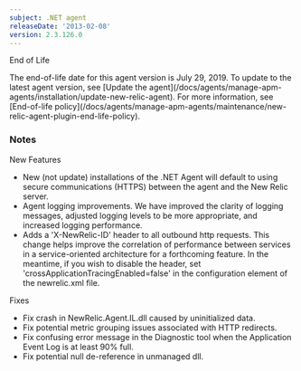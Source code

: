 ```yaml
---
subject: .NET agent
releaseDate: '2013-02-08'
version: 2.3.126.0
---
```


End of Life

<Callout variant="important">
  The end-of-life date for this agent version is July 29, 2019. To update to the latest agent version, see [Update the agent](/docs/agents/manage-apm-agents/installation/update-new-relic-agent). For more information, see [End-of-life policy](/docs/agents/manage-apm-agents/maintenance/new-relic-agent-plugin-end-life-policy).
</Callout>

### Notes

New Features

* New (not update) installations of the .NET Agent will default to using secure communications (HTTPS) between the agent and the New Relic server.
* Agent logging improvements. We have improved the clarity of logging messages, adjusted logging levels to be more appropriate, and increased logging performance.
* Adds a 'X-NewRelic-ID' header to all outbound http requests. This change helps improve the correlation of performance between services in a service-oriented architecture for a forthcoming feature. In the meantime, if you wish to disable the header, set 'crossApplicationTracingEnabled=false' in the configuration element of the newrelic.xml file.

Fixes

* Fix crash in NewRelic.Agent.IL.dll caused by uninitialized data.
* Fix potential metric grouping issues associated with HTTP redirects.
* Fix confusing error message in the Diagnostic tool when the Application Event Log is at least 90% full.
* Fix potential null de-reference in unmanaged dll.
